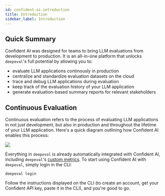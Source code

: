 ```yaml
---
id: confident-ai-introduction
title: Introduction
sidebar_label: Introduction
---
```


## Quick Summary

Confident AI was designed for teams to bring LLM evaluations from development to production. It is an all-in-one platform that unlocks `deepeval`'s full potential by allowing you to:

- evaluate LLM applications continously in production
- centralize and standardize evaluation datasets on the cloud
- trace and debug LLM applications during evaluation
- keep track of the evaluation history of your LLM application
- generate evaluation-based summary reports for relevant stakeholders

## Continuous Evaluation

Continuous evaluation refers to the process of evaluating LLM applications in not just development, but also in production and throughout the lifetime of your LLM application. Here's a quick diagram outlining how Confident AI enables this process:

<div
  style={{
    marginTop: "80px",
    marginBottom: "70px",
    display: "flex",
    justifyContent: "center",
  }}
>
  <img
    id="confident-workflow"
    src="https://d2lsxfc3p6r9rv.cloudfront.net/confident-ai-workflow.png"
  />
</div>

Everything in `deepeval` is already automatically integrated with Confident AI, including `deepeval`'s [custom metrics](evaluation-metrics#custom-metrics). To start using Confident AI with `deepeval`, simply login in the CLI:

```
deepeval login
```

Follow the instructions displayed on the CLI (to create an account, get your Confident API key, paste it in the CLI), and you're good to go.
